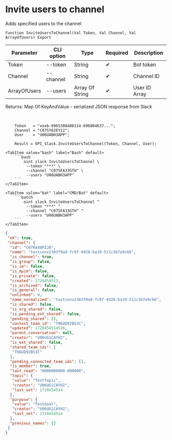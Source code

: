 ﻿---
sidebar_position: 7
---


# Invite users to channel
 Adds specified users to the channel



`Function InviteUsersToChannel(Val Token, Val Channel, Val ArrayOfUsers) Export`

  | Parameter | CLI option | Type | Required | Description |
  |-|-|-|-|-|
  | Token | --token | String | &#x2714; | Bot token |
  | Channel | --channel | String | &#x2714; | Channel ID |
  | ArrayOfUsers | --users | Array Of String | &#x2714; | User ID Array |

  
  Returns:  Map Of KeyAndValue - serialized JSON response from Slack

<br/>




```bsl title="1C:Enterprise/OneScript code example"
    Token   = "xoxb-6965308400114-696804637...";
    Channel = "C07SY62EY12";
    User    = "U06UABH3APP";

    Result = OPI_Slack.InviteUsersToChannel(Token, Channel, User);
```
 

 <Tabs>
  
    <TabItem value="bash" label="Bash" default>
        ```bash
            oint slack InviteUsersToChannel \
             --token "***" \
             --channel "C07SFA33GTH" \
             --users "U06UABH3APP"
        ```
    </TabItem>
  
    <TabItem value="bat" label="CMD/Bat" default>
        ```batch
            oint slack InviteUsersToChannel ^
             --token "***" ^
             --channel "C07SFA33GTH" ^
             --users "U06UABH3APP"
        ```
    </TabItem>
</Tabs>


```json title="Result"
{
 "ok": true,
 "channel": {
  "id": "C07R448PZJ8",
  "name": "testconv2383f9a9-fc9f-4928-ba19-511c3b7e9c66",
  "is_channel": true,
  "is_group": false,
  "is_im": false,
  "is_mpim": false,
  "is_private": false,
  "created": 1728454513,
  "is_archived": false,
  "is_general": false,
  "unlinked": 0,
  "name_normalized": "testconv2383f9a9-fc9f-4928-ba19-511c3b7e9c66",
  "is_shared": false,
  "is_org_shared": false,
  "is_pending_ext_shared": false,
  "pending_shared": [],
  "context_team_id": "T06UD92BS3C",
  "updated": 1728454514526,
  "parent_conversation": null,
  "creator": "U06UG1CAYH2",
  "is_ext_shared": false,
  "shared_team_ids": [
   "T06UD92BS3C"
  ],
  "pending_connected_team_ids": [],
  "is_member": true,
  "last_read": "0000000000.000000",
  "topic": {
   "value": "TestTopic",
   "creator": "U06UG1CAYH2",
   "last_set": 1728454514
  },
  "purpose": {
   "value": "TestGoal",
   "creator": "U06UG1CAYH2",
   "last_set": 1728454514
  },
  "previous_names": []
 }
}
```
